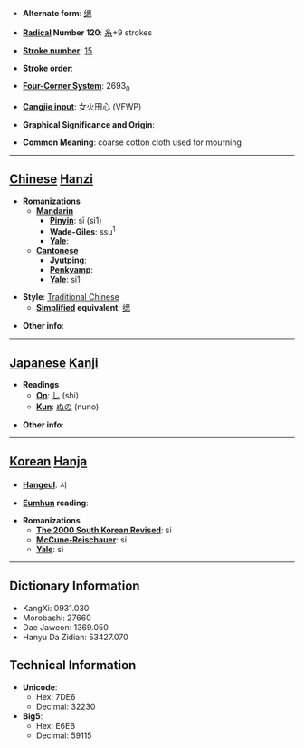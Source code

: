 * '''Alternate form''': [[缌]]

* '''[[Wiktionary:Chinese radical index| Radical]] Number 120''': [[Wiktionary:Chinese radical index 糸|糸]]+9 strokes

* '''[[Wiktionary:Chinese total strokes index|Stroke number]]''': [[Wiktionary:Chinese total strokes index 15|15]]

* '''Stroke order''': 

* '''[[Wiktionary:Chinese four corner index|Four-Corner System]]''': 2693<sub>0</sub>

* '''[[Wiktionary:Chinese Cangjie index|Cangjie input]]''': 女火田心 (VFWP)

* '''Graphical Significance and Origin''': 

* '''Common Meaning''': coarse cotton cloth used for mourning

----

== [[Chinese]] [[Hanzi]] ==

* '''Romanizations'''
** '''[[Mandarin]]'''
*** '''[[Pinyin]]''': sī (si1)
*** '''[[Wade-Giles]]''': ssu<sup>1</sup>
*** '''[[Yale]]''': 
** '''[[Cantonese]]'''
*** '''[[Jyutping]]''':
*** '''[[Penkyamp]]''': 
*** '''[[Yale]]''': si1

* '''Style''': [[Traditional Chinese]] 
** '''[[Simplified Chinese|Simplified]] equivalent''': [[缌]]

* '''Other info''': 

----

== [[Japanese]] [[Kanji]] ==

* '''Readings'''
** '''[[On]]''': [[し]] (shi)
** '''[[Kun]]''': [[ぬの]] (nuno)

* '''Other info''':  

----

== [[Korean]] [[Hanja]] ==

* '''[[Hangeul]]''': 시

* '''[[Eumhun]] reading''': 

* '''Romanizations'''
** '''[[The 2000 South Korean Revised Romanization|The 2000 South Korean Revised]]''': si
** '''[[McCune-Reischauer]]''': si
** '''[[Yale]]''': si

----

== Dictionary Information ==

* KangXi: 0931.030
* Morobashi: 27660
* Dae Jaweon: 1369.050
* Hanyu Da Zidian: 53427.070

== Technical Information ==

* '''Unicode''':
** Hex: 7DE6
** Decimal: 32230
* '''Big5''':
** Hex: E6EB
** Decimal: 59115